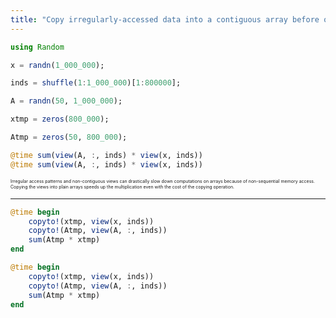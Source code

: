 ```yaml
---
title: "Copy irregularly-accessed data into a contiguous array before operating on it"
---
```


```julia
using Random

x = randn(1_000_000);

inds = shuffle(1:1_000_000)[1:800000];

A = randn(50, 1_000_000);

xtmp = zeros(800_000);

Atmp = zeros(50, 800_000);

@time sum(view(A, :, inds) * view(x, inds))
@time sum(view(A, :, inds) * view(x, inds))
```

::: {style="font-size: 0.5em" }
Irregular access patterns and non-contiguous views can drastically
slow down computations on arrays because of non-sequential memory
access. Copying the views into plain arrays speeds up the multiplication
even with the cost of the copying operation.
:::

---

```julia
@time begin
    copyto!(xtmp, view(x, inds))
    copyto!(Atmp, view(A, :, inds))
    sum(Atmp * xtmp)
end
```

```julia
@time begin
    copyto!(xtmp, view(x, inds))
    copyto!(Atmp, view(A, :, inds))
    sum(Atmp * xtmp)
end
```
